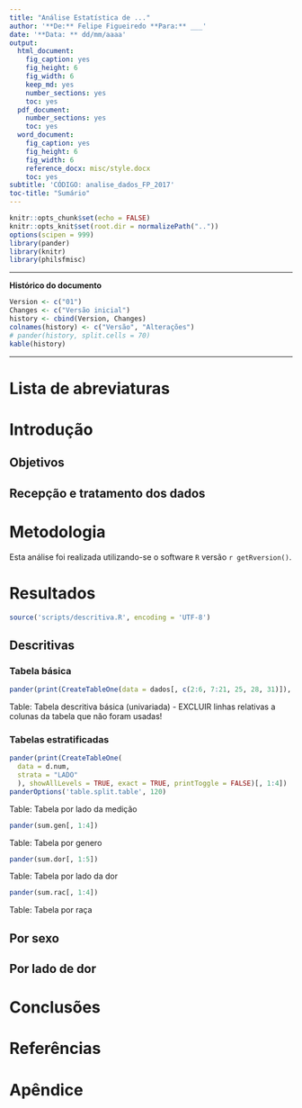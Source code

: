 ```yaml
---
title: "Análise Estatística de ..."
author: '**De:** Felipe Figueiredo **Para:** ___'
date: '**Data: ** dd/mm/aaaa'
output:
  html_document:
    fig_caption: yes
    fig_height: 6
    fig_width: 6
    keep_md: yes
    number_sections: yes
    toc: yes
  pdf_document:
    number_sections: yes
    toc: yes
  word_document:
    fig_caption: yes
    fig_height: 6
    fig_width: 6
    reference_docx: misc/style.docx
    toc: yes
subtitle: 'CÓDIGO: analise_dados_FP_2017'
toc-title: "Sumário"
---
```


```r
knitr::opts_chunk$set(echo = FALSE)
knitr::opts_knit$set(root.dir = normalizePath(".."))
options(scipen = 999)
library(pander)
library(knitr)
library(philsfmisc)


```

---

**Histórico do documento**

```r
Version <- c("01")
Changes <- c("Versão inicial")
history <- cbind(Version, Changes)
colnames(history) <- c("Versão", "Alterações")
# pander(history, split.cells = 70)
kable(history)
```

---

# Lista de abreviaturas

# Introdução

## Objetivos

## Recepção e tratamento dos dados

# Metodologia

Esta análise foi realizada utilizando-se o software `R` versão `r getRversion()`.

<!-- The exact confidence intervals (CIs) of binomial proportions were calculated using package `exactci` (version `r packageVersion("exactci")`). -->

# Resultados

```r
source('scripts/descritiva.R', encoding = 'UTF-8')
```

## Descritivas

### Tabela básica

```r
pander(print(CreateTableOne(data = dados[, c(2:6, 7:21, 25, 28, 31)]), showAllLevels = TRUE, printToggle = FALSE))
```

Table: Tabela descritiva básica (univariada) - EXCLUIR linhas relativas a colunas da tabela que  não foram usadas!

### Tabelas estratificadas

```r
pander(print(CreateTableOne(
  data = d.num,
  strata = "LADO"
  ), showAllLevels = TRUE, exact = TRUE, printToggle = FALSE)[, 1:4])
panderOptions('table.split.table', 120)
```

Table: Tabela por lado da medição

```r
pander(sum.gen[, 1:4])
```

Table: Tabela por genero

```r
pander(sum.dor[, 1:5])
```

Table: Tabela por lado da dor

```r
pander(sum.rac[, 1:4])
```

Table: Tabela por raça

## Por sexo

## Por lado de dor


<!-- # Exceções e Desvios do teste -->

# Conclusões


# Referências

# Apêndice

